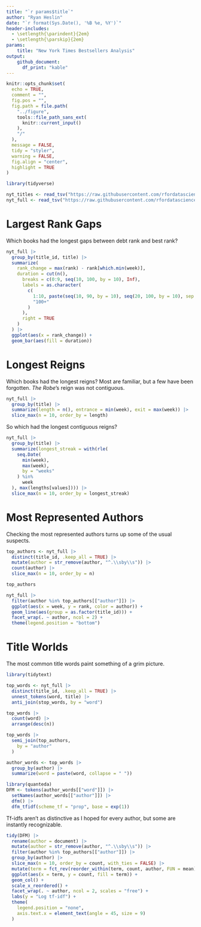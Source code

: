 ---
title: "`r params$title`"
author: "Ryan Heslin"
date: "`r format(Sys.Date(), '%B %e, %Y')`"
header-includes:
  - \setlength{\parindent}{2em}
  - \setlength{\parskip}{2em}
params:
    title: "New York Times Bestsellers Analysis"
output:
    github_document:
      df_print: "kable"
---

```{r setup, include=FALSE}
knitr::opts_chunk$set(
  echo = TRUE,
  comment = "",
  fig.pos = "",
  fig.path = file.path(
    "../figure",
    tools::file_path_sans_ext(
      knitr::current_input()
    ),
    "/"
  ),
  message = FALSE,
  tidy = "styler",
  warning = FALSE,
  fig.align = "center",
  highlight = TRUE
)
```

```{r}
library(tidyverse)

nyt_titles <- read_tsv("https://raw.githubusercontent.com/rfordatascience/tidytuesday/master/data/2022/2022-05-10/nyt_titles.tsv")
nyt_full <- read_tsv("https://raw.githubusercontent.com/rfordatascience/tidytuesday/master/data/2022/2022-05-10/nyt_full.tsv")
```

# Largest Rank Gaps 

Which books had the longest gaps between 
debt rank and best rank?
```{r}
nyt_full |>
  group_by(title_id, title) |>
  summarize(
    rank_change = max(rank) - rank[which.min(week)],
    duration = cut(n(),
      breaks = c(0:9, seq(10, 100, by = 10), Inf),
      labels = as.character(
        c(
          1:10, paste(seq(10, 90, by = 10), seq(20, 100, by = 10), sep = "-"),
          "100+"
        )
      ),
      right = TRUE
    )
  ) |>
  ggplot(aes(x = rank_change)) +
  geom_bar(aes(fill = duration))
```

# Longest Reigns

Which books had the longest reigns?
Most are familiar, but a few have been forgotten. _The Robe_'s reign was not contiguous. 
```{r}
nyt_full |>
  group_by(title) |>
  summarize(length = n(), entrance = min(week), exit = max(week)) |>
  slice_max(n = 10, order_by = length)
```

So which had the longest contiguous reigns?
```{r}
nyt_full |>
  group_by(title) |>
  summarize(longest_streak = with(rle(
    seq.Date(
      min(week),
      max(week),
      by = "weeks"
    ) %in%
      week
  ), max(lengths[values]))) |>
  slice_max(n = 10, order_by = longest_streak)
```

# Most Represented Authors

Checking the most represented authors turns 
up some of the usual suspects. 
```{r}
top_authors <- nyt_full |>
  distinct(title_id, .keep_all = TRUE) |>
  mutate(author = str_remove(author, "^.\\sby\\s")) |>
  count(author) |>
  slice_max(n = 10, order_by = n)

top_authors
```


```{r}
nyt_full |>
  filter(author %in% top_authors[["author"]]) |>
  ggplot(aes(x = week, y = rank, color = author)) +
  geom_line(aes(group = as.factor(title_id))) +
  facet_wrap(. ~ author, ncol = 2) +
  theme(legend.position = "bottom")
```

# Title Worlds

The most common title words paint something of a grim picture.
```{r}
library(tidytext)

top_words <- nyt_full |>
  distinct(title_id, .keep_all = TRUE) |>
  unnest_tokens(word, title) |>
  anti_join(stop_words, by = "word")

top_words |>
  count(word) |>
  arrange(desc(n))
```


```{r}
top_words |>
  semi_join(top_authors,
    by = "author"
  )
```


```{r}
author_words <- top_words |>
  group_by(author) |>
  summarize(word = paste(word, collapse = " "))
```


```{r}
library(quanteda)
DFM <- tokens(author_words[["word"]]) |>
  setNames(author_words[["author"]]) |>
  dfm() |>
  dfm_tfidf(scheme_tf = "prop", base = exp(1))
```

Tf-idfs aren't as distinctive as I hoped for every author, but some are instantly recognizable.
```{r}
tidy(DFM) |>
  rename(author = document) |>
  mutate(author = str_remove(author, "^.\\sby\\s")) |>
  filter(author %in% top_authors[["author"]]) |>
  group_by(author) |>
  slice_max(n = 10, order_by = count, with_ties = FALSE) |>
  mutate(term = fct_rev(reorder_within(term, count, author, FUN = mean))) |>
  ggplot(aes(x = term, y = count, fill = term)) +
  geom_col() +
  scale_x_reordered() +
  facet_wrap(. ~ author, ncol = 2, scales = "free") +
  labs(y = "Log tf-idf") +
  theme(
    legend.position = "none",
    axis.text.x = element_text(angle = 45, size = 9)
  )
```

